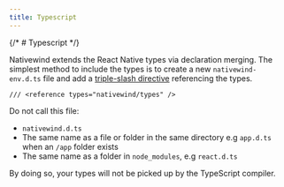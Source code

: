 ```yaml
---
title: Typescript
---
```


{/* # Typescript */}

Nativewind extends the React Native types via declaration merging. The simplest method to include the types is to create a new `nativewind-env.d.ts` file and add a [triple-slash directive](https://www.typescriptlang.org/docs/handbook/triple-slash-directives.html) referencing the types.

```tsx
/// <reference types="nativewind/types" />
```

<Callout type="warn" title="CAUTION">
Do not call this file:

- `nativewind.d.ts`
- The same name as a file or folder in the same directory e.g `app.d.ts` when an `/app` folder exists
- The same name as a folder in `node_modules`, e.g `react.d.ts`

By doing so, your types will not be picked up by the TypeScript compiler.
</Callout>